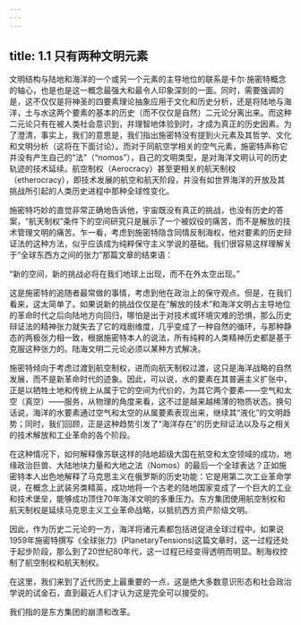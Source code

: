 ```yaml
---
---
---
```

title: 1.1 只有两种文明元素
---



文明结构与陆地和海洋的一个或另一个元素的主导地位的联系是卡尔·施密特概念的轴心，也是也是这一概念最强大和最令人印象深刻的一面。同时，需要强调的是，这不仅仅是将神圣的四要素理论抽象应用于文化和历史分析，还是将陆地与海洋，土与水这两个要素的基本的历史（而不仅仅是自然）二元论分离出来。而这种二元论只有在被人类社会意识到，并理智地体验到时，才成为真正的历史因素。为了澄清，事实上，我们的意思是，我们指出施密特没有提到火元素及其哲学、文化和文明分析（这将在下面讨论）。而对于同航空学相关的空气元素，施密特声称它并没有产生自己的“法”（“nomos”），自己的文明类型，是对海洋文明认可的历史轨迹的技术延续。航空制权（Aerocracy）甚至更相关的航天制权（etherocracy），即技术发展的航空和航天阶段，并没有如世界海洋的开放及其挑战所引起的人类历史进程中那种全球性变化。

施密特巧妙的直觉非常正确地告诉他，宇宙既没有真正的挑战，也没有历史的答案，“航天制权”条件下的空间研究只是展示了一个被奴役的痛苦，而不是解放的技术管理文明的痛苦。乍一看，考虑到施密特隐含同情反制海权，他对要素的历史辩证法的这种方法，似乎应该成为纯粹保守主义学说的基础。我们很容易这样理解关于“全球东西方之间的张力”那篇文章的结束语：

“新的空间，新的挑战必将在我们地球上出现，而不在外太空出现。”

这是施密特的追随者最常做的事情，考虑到他在政治上的保守观点。但是，在我们看来，这太简单了。如果说新的挑战仅仅是在“解放的技术”和海洋文明占主导地位的革命时代之后向陆地方向回归，哪怕是出于对技术或环境灾难的恐惧，那么历史辩证法的精神张力就失去了它的戏剧维度，几乎变成了一种自然的循环，与那种静态的两极张力相一致，根据施密特本人的说法，所有纯粹的人类精神历史都是基于克服这种张力的。陆海文明二元论必须以某种方式解决。

施密特倾向于考虑过渡到航空制权，进而向航天制权过渡，这只是海洋战略的自然发展，而不是新革命时代的迹象。因此，可以说，水的要素在其普遍主义扩张中，正是以牺牲土地和传统上从属于它的空间为代价的，为其它两个要素——空气和太空（真空）——服务，从物理的角度来看，这不过是越来越稀薄的物质状态。换句话说，海洋的水要素通过空气和太空的从属要素表现出来，继续其“液化”的文明趋势；同时，我们回顾，正是这种趋势引发了“海洋存在”的历史辩证法以及与之相关的技术解放和工业革命的各个阶段。

在这种情况下，如何解释像苏联这样的陆地超级大国在航空和太空领域的成功，地缘政治巨兽、大陆地块力量和大地之法（Nomos）的最后一个全球表达？正如施密特本人出色地解释了马克思主义在俄罗斯的历史功能：它是用第二次工业革命学说，在概念上武装另类精英，成功地将一个古老的陆地国家变成了一个巨大的工业和技术堡垒，能够成功顶住70年海洋文明的多重压力。东方集团使用航空制权和航天制权是延续马克思主义工业革命战略，以抵抗西方资产阶级文明。

因此，作为历史二元论的一方，海洋将诸元素都包括进促进全球过程中。如果说1959年施密特撰写《全球张力》(PlanetaryTensions)这篇文章时，这一过程还处于起步阶段，那么到了20世纪80年代，这一过程已经变得透明而明显。制海权控制了航空制权和航天制权。

在这里，我们来到了近代历史上最重要的一点，这是绝大多数意识形态和社会政治学说的试金石，直到最近人们才认为这是完全可以接受的。

我们指的是东方集团的崩溃和改革。